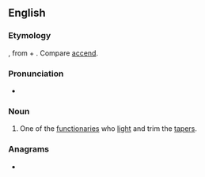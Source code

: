==English==

===Etymology===
{{bor+|en|EL.|accēnsor}}, from {{m|la|accendō||light, kindle}} + {{m|la|-tor|pos=agent noun suffix}}. Compare [[accend]].

===Pronunciation===
* {{IPA|en|/ækˈsɛnsə(ɹ)/|/əkˈsɛnsə(ɹ)/}}

===Noun===
{{en-noun}}

# {{lb|en|Roman Catholic Church}} One of the [[functionaries]] who [[light]] and trim the [[tapers]].

===Anagrams===
* {{anagrams|en|a=accenors|conacres}}